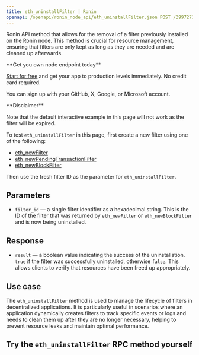 ---
title: eth_uninstallFilter | Ronin
openapi: /openapi/ronin_node_api/eth_uninstallFilter.json POST /3997273fc956a67dc6982384500e669e
---

Ronin API method that allows for the removal of a filter previously installed on the Ronin node. This method is crucial for resource management, ensuring that filters are only kept as long as they are needed and are cleaned up afterwards.

<Check>
**Get you own node endpoint today**

[Start for free](https://console.chainstack.com/) and get your app to production levels immediately. No credit card required.

You can sign up with your GitHub, X, Google, or Microsoft account.
</Check>

<Warning>
**Disclaimer**

Note that the default interactive example in this page will not work as the filter will be expired.

To test `eth_uninstallFilter` in this page, first create a new filter using one of the following:

* [eth\_newFilter](/api-reference/ronin_node_api/eth_newFilter)
* [eth\_newPendingTransactionFilter](/api-reference/ronin_node_api/eth_getFilterChanges)
* [eth\_newBlockFilter](/api-reference/ronin_node_api/eth_newFilter)

Then use the fresh filter ID as the parameter for `eth_uninstallFilter`.
</Warning>


## Parameters

* `filter_id` — a single filter identifier as a hexadecimal string. This is the ID of the filter that was returned by `eth_newFilter` or `eth_newBlockFilter` and is now being uninstalled.

## Response

* `result` — a boolean value indicating the success of the uninstallation. `true` if the filter was successfully uninstalled, otherwise `false`. This allows clients to verify that resources have been freed up appropriately.

## Use case

The `eth_uninstallFilter` method is used to manage the lifecycle of filters in decentralized applications. It is particularly useful in scenarios where an application dynamically creates filters to track specific events or logs and needs to clean them up after they are no longer necessary, helping to prevent resource leaks and maintain optimal performance.

## Try the `eth_uninstallFilter` RPC method yourself